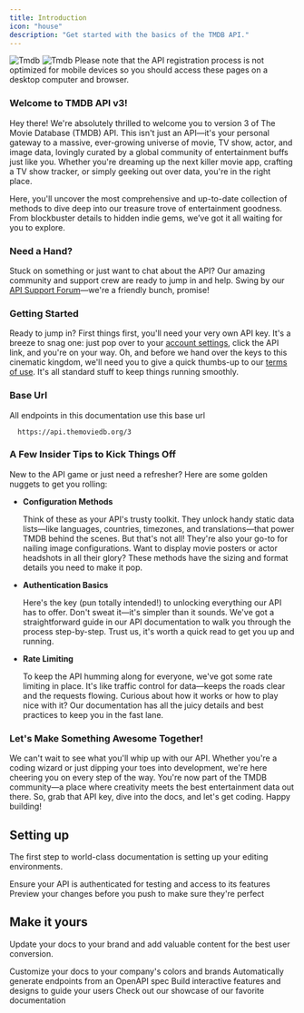 ```yaml
---
title: Introduction
icon: "house"
description: "Get started with the basics of the TMDB API."
---
```


<img className="block dark:hidden" src="/images/Tmdb.svg" alt="Tmdb" />
<img className="hidden dark:block" src="/images/Tmdb.svg" alt="Tmdb" />

<Note>
  Please note that the API registration process is not optimized for mobile
  devices so you should access these pages on a desktop computer and browser.
</Note>

### Welcome to TMDB API v3!

Hey there! We're absolutely thrilled to welcome you to version 3 of The Movie Database (TMDB) API. This isn't just an API—it's your personal gateway to a massive, ever-growing universe of movie, TV show, actor, and image data, lovingly curated by a global community of entertainment buffs just like you. Whether you're dreaming up the next killer movie app, crafting a TV show tracker, or simply geeking out over data, you're in the right place.

Here, you'll uncover the most comprehensive and up-to-date collection of methods to dive deep into our treasure trove of entertainment goodness. From blockbuster details to hidden indie gems, we’ve got it all waiting for you to explore.

### Need a Hand?

Stuck on something or just want to chat about the API? Our amazing community and support crew are ready to jump in and help. Swing by our [API Support Forum](https://www.themoviedb.org/talk/category/5047958519c29526b50017d6)—we're a friendly bunch, promise!

### Getting Started

Ready to jump in? First things first, you'll need your very own API key. It's a breeze to snag one: just pop over to your [account settings](https://www.themoviedb.org/settings/api), click the API link, and you're on your way. Oh, and before we hand over the keys to this cinematic kingdom, we'll need you to give a quick thumbs-up to our [terms of use](#). It's all standard stuff to keep things running smoothly.

### Base Url

All endpoints in this documentation use this base url

```
  https://api.themoviedb.org/3
```

### A Few Insider Tips to Kick Things Off

New to the API game or just need a refresher? Here are some golden nuggets to get you rolling:

- **Configuration Methods**

  Think of these as your API's trusty toolkit. They unlock handy static data lists—like languages, countries, timezones, and translations—that power TMDB behind the scenes. But that's not all! They're also your go-to for nailing image configurations. Want to display movie posters or actor headshots in all their glory? These methods have the sizing and format details you need to make it pop.

- **Authentication Basics**

  Here's the key (pun totally intended!) to unlocking everything our API has to offer. Don't sweat it—it's simpler than it sounds. We've got a straightforward guide in our API documentation to walk you through the process step-by-step. Trust us, it's worth a quick read to get you up and running.

- **Rate Limiting**

  To keep the API humming along for everyone, we've got some rate limiting in place. It's like traffic control for data—keeps the roads clear and the requests flowing. Curious about how it works or how to play nice with it? Our documentation has all the juicy details and best practices to keep you in the fast lane.

### Let's Make Something Awesome Together!

We can't wait to see what you'll whip up with our API. Whether you're a coding wizard or just dipping your toes into development, we're here cheering you on every step of the way. You're now part of the TMDB community—a place where creativity meets the best entertainment data out there. So, grab that API key, dive into the docs, and let's get coding. Happy building!

## Setting up

The first step to world-class documentation is setting up your editing environments.

<CardGroup cols={2}>
  <Card title="Api Auth" icon="pen-to-square" href="authentication">
    Ensure your API is authenticated for testing and access to its features
  </Card>
  <Card
    title="Preview Changes"
    icon="image"
    href="https://mintlify.com/docs/development"
  >
    Preview your changes before you push to make sure they're perfect
  </Card>
</CardGroup>

## Make it yours

Update your docs to your brand and add valuable content for the best user conversion.

<CardGroup cols={2}>
  <Card
    title="Customize Style"
    icon="palette"
    href="https://mintlify.com/docs/settings/global"
  >
    Customize your docs to your company's colors and brands
  </Card>
  <Card
    title="Reference APIs"
    icon="code"
    href="https://mintlify.com/docs/api-playground/openapi"
  >
    Automatically generate endpoints from an OpenAPI spec
  </Card>
  <Card
    title="Add Components"
    icon="screwdriver-wrench"
    href="https://mintlify.com/docs/content/components/accordions"
  >
    Build interactive features and designs to guide your users
  </Card>
  <Card
    title="Get Inspiration"
    icon="stars"
    href="https://mintlify.com/customers"
  >
    Check out our showcase of our favorite documentation
  </Card>
</CardGroup>

[def]: https://www.themoviedb.org/api-terms-of-use
